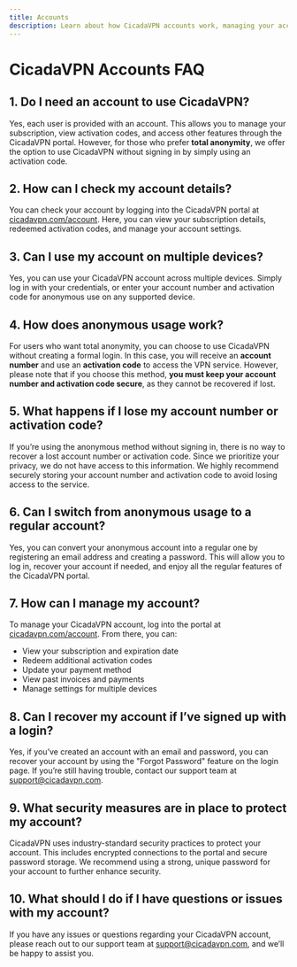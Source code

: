 ```yaml
---
title: Accounts
description: Learn about how CicadaVPN accounts work, managing your account, and options for anonymous use.
---
```


# CicadaVPN Accounts FAQ

## 1. Do I need an account to use CicadaVPN?
Yes, each user is provided with an account. This allows you to manage your subscription, view activation codes, and access other features through the CicadaVPN portal. However, for those who prefer **total anonymity**, we offer the option to use CicadaVPN without signing in by simply using an activation code.

## 2. How can I check my account details?
You can check your account by logging into the CicadaVPN portal at [cicadavpn.com/account](https://www.cicadavpn.com/account). Here, you can view your subscription details, redeemed activation codes, and manage your account settings.

## 3. Can I use my account on multiple devices?
Yes, you can use your CicadaVPN account across multiple devices. Simply log in with your credentials, or enter your account number and activation code for anonymous use on any supported device.

## 4. How does anonymous usage work?
For users who want total anonymity, you can choose to use CicadaVPN without creating a formal login. In this case, you will receive an **account number** and use an **activation code** to access the VPN service. However, please note that if you choose this method, **you must keep your account number and activation code secure**, as they cannot be recovered if lost.

## 5. What happens if I lose my account number or activation code?
If you’re using the anonymous method without signing in, there is no way to recover a lost account number or activation code. Since we prioritize your privacy, we do not have access to this information. We highly recommend securely storing your account number and activation code to avoid losing access to the service.

## 6. Can I switch from anonymous usage to a regular account?
Yes, you can convert your anonymous account into a regular one by registering an email address and creating a password. This will allow you to log in, recover your account if needed, and enjoy all the regular features of the CicadaVPN portal.

## 7. How can I manage my account?
To manage your CicadaVPN account, log into the portal at [cicadavpn.com/account](https://www.cicadavpn.com/account). From there, you can:
- View your subscription and expiration date
- Redeem additional activation codes
- Update your payment method
- View past invoices and payments
- Manage settings for multiple devices

## 8. Can I recover my account if I’ve signed up with a login?
Yes, if you’ve created an account with an email and password, you can recover your account by using the "Forgot Password" feature on the login page. If you’re still having trouble, contact our support team at [support@cicadavpn.com](mailto:support@cicadavpn.com).

## 9. What security measures are in place to protect my account?
CicadaVPN uses industry-standard security practices to protect your account. This includes encrypted connections to the portal and secure password storage. We recommend using a strong, unique password for your account to further enhance security.

## 10. What should I do if I have questions or issues with my account?
If you have any issues or questions regarding your CicadaVPN account, please reach out to our support team at [support@cicadavpn.com](mailto:support@cicadavpn.com), and we’ll be happy to assist you.
